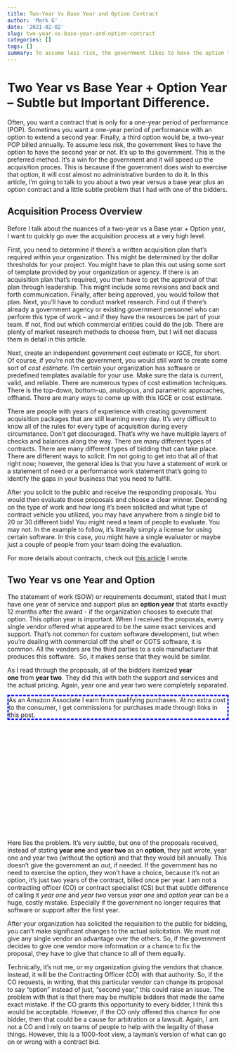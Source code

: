 ```yaml
---
title: Two-Year Vs Base Year and Option Contract
author: 'Mark G'
date: '2021-02-02'
slug: two-year-vs-base-year-and-option-contract
categories: []
tags: []
summary: To assume less risk, the government likes to have the option to have the second year contract exercised, or not. It's a win for the government and it will speed up the acquisition process. This is beecause the government does wish to exercise the option, it will cost almost no administrative burden to do it.
---
```


<style>
#border_1 {
    border-style: dashed;
    border-width: 3px;
    border-left-width: 3px;
    border-right-width: 3px;
    border-color: blue;
}
</style>

Two Year vs Base Year + Option Year -- Subtle but Important Difference.
======================================================================

Often, you want a contract that is only for a one-year period of performance (POP). Sometimes you want a one-year period of performance with an option to extend a second year. Finally, a third option would be, a two-year POP billed annually. To assume less risk, the government likes to have the option to have the second year or not. It's up to the government. This is the preferred method. It's a win for the government and it will speed up the acquisition proces. This is because if the government does wish to exercise that option, it will cost almost no administrative burden to do it. In this article, I'm going to talk to you about a two year versus a base year plus an option contract and a little subtle problem that I had with one of the bidders.

Acquisition Process Overview
----------------------------

Before I talk about the nuances of a two-year vs a Base year + Option year, I want to quickly go over the acquisition process at a very high level.

First, you need to determine if there's a written acquisition plan that's required within your organization. This might be determined by the dollar thresholds for your project. You might have to plan this out using some sort of template provided by your organization or agency. If there is an acquisition plan that's required, you then have to get the approval of that plan through leadership. This might include some revisions and back and forth communication. Finally, after being approved, you would follow that plan. Next, you'll have to conduct market research. Find out if there's already a government agency or existing government personnel who can perform this type of work -- and if they have the resources be part of your team. If not, find out which commercial entities could do the job. There are plenty of market research methods to choose from, but I will not discuss them in detail in this article.

Next, create an independent government cost estimate or IGCE, for short. Of course, if you're not the government, you would still want to create some sort of *cost estimate.* I'm certain your organization has software or predefined templates available for your use. Make sure the data is current, valid, and reliable. There are numerous types of cost estimation techniques. There is the top-down, bottom-up, analogous, and parametric approaches, offhand. There are many ways to come up with this IGCE or cost estimate. 

There are people with years of experience with creating government acquisition packages that are still learning every day. It's very difficult to know all of the rules for every type of acquisition during every circumstance. Don't get discouraged. That's why we have multiple layers of checks and balances along the way. There are many different types of contracts. There are many different types of bidding that can take place. There are different ways to solicit. I'm not going to get into that all of that right now; however, the general idea is that you have a statement of work or a statement of need or a performance work statement that's going to identify the gaps in your business that you need to fulfill.

After you solicit to the public and receive the responding proposals. You would then evaluate those proposals and choose a clear winner. Depending on the type of work and how long it's been solicited and what type of contract vehicle you utilized, you may have anywhere from a single bid to 20 or 30 different bids! You might need a team of people to evaluate. You may not. In the example to follow, it's literally simply a license for using certain software. In this case, you might have a single evaluator or maybe just a couple of people from your team doing the evaluation.

For more details about contracts, check out <a href="/post/contracts-overview-cradle-to-grave/">this article</a> I wrote.

Two Year vs one Year and Option
-------------------------------

The statement of work (SOW) or requirements document, stated that I must have one year of service and support plus an **option year** that starts exactly 12 months after the award - if the organization chooses to execute that option. This option year is important. When I received the proposals, every single vendor offered what appeared to be the same exact services and support. That's not common for custom software development, but when you're dealing with commercial off the shelf or COTS software, it is common. All the vendors are the third parties to a sole manufacturer that produces this software.  So, it makes sense that they would be similar.

As I read through the proposals, all of the bidders itemized **year one** from **year two**. They did this with both the support and services and the actual pricing. Again, year one and year two were completely separated.

<p id="border_1">As an Amazon Associate I earn from qualifying purchases. At no extra cost to the consumer, I get commissions for purchases made through links in this post.</p>

<p align="center"><iframe style="width:120px;height:240px;" marginwidth="0" marginheight="0" scrolling="no" frameborder="0" src="//ws-na.amazon-adsystem.com/widgets/q?ServiceVersion=20070822&OneJS=1&Operation=GetAdHtml&MarketPlace=US&source=ac&ref=qf_sp_asin_til&ad_type=product_link&tracking_id=hatro-20&marketplace=amazon&amp;region=US&placement=1884956327&asins=1884956327&linkId=3c218600ae0c12c24a0cc2adbaa62c4f&show_border=true&link_opens_in_new_window=true&price_color=333333&title_color=0066c0&bg_color=ffffff">
    </iframe><iframe style="width:120px;height:240px;" marginwidth="0" marginheight="0" scrolling="no" frameborder="0" src="//ws-na.amazon-adsystem.com/widgets/q?ServiceVersion=20070822&OneJS=1&Operation=GetAdHtml&MarketPlace=US&source=ac&ref=qf_sp_asin_til&ad_type=product_link&tracking_id=hatro-20&marketplace=amazon&amp;region=US&placement=B00UVXZCPO&asins=B00UVXZCPO&linkId=43901c5caf0eda0a96222ef182dd35c0&show_border=true&link_opens_in_new_window=true&price_color=333333&title_color=0066c0&bg_color=ffffff">
    </iframe></p>
    
Here lies the problem. It's very subtle, but one of the proposals received, instead of stating **year one** and **year two** as an **option**, they just wrote, year one and year two (without the option) and that they would bill annually. This doesn't give the government an *out*, if needed. If the government has no need to exercise the option, they won't have a choice, because it's not an option, it's just two years of the contract, billed once per year. I am not a contracting officer (CO) or contract specialist (CS) but that subtle difference of calling it *year one* and *year two* versus *year one* and *option year* can be a huge, costly mistake. Especially if the government no longer requires that software or support after the first year.

After your organization has solicited the requisition to the public for bidding, you can't make significant changes to the actual solicitation. We must not give any single vendor an advantage over the others. So, if the government decides to give one vendor more information or a chance to fix the proposal, they have to give that chance to all of them equally.

Technically, it's not me, or my organization giving the vendors that chance. Instead, it will be the Contracting Officer (CO) with that authority. So, if the CO requests, in writing, that this particular vendor can change its proposal to say "option" instead of just, "second year," this could raise an issue. The problem with that is that there may be multiple bidders that made the same exact mistake. If the CO grants this opportunity to every bidder, I think this would be acceptable. However, if the CO only offered this chance for one bidder, then that could be a cause for arbitration or a lawsuit. Again, I am not a CO and I rely on teams of people to help with the legality of these things. However, this is a 1000-foot view, a layman's version of what can go on or wrong with a contract bid.